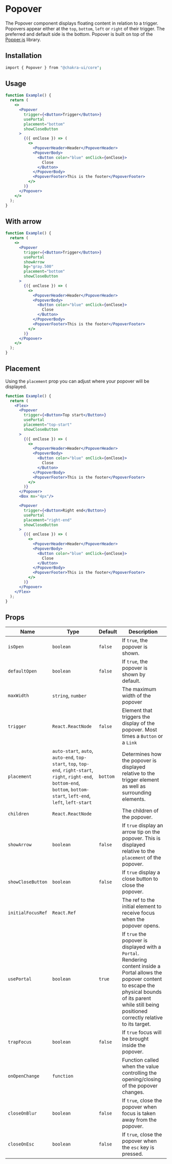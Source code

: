 
<Head key="popover">
  <title key="tti">Popover Component</title>
</Head>

# Popover

The Popover component displays floating content in relation to a trigger.
Popovers appear either at the `top`, `bottom`, `left` or `right` of their
trigger. The preferred and default side is the bottom. Popover is built on top
of the [Popper.js](https://popper.js.org/) library.

## Installation

```bash
import { Popover } from "@chakra-ui/core";
```

## Usage

```jsx
function Example() {
  return (
    <>
      <Popover
        trigger={<Button>Trigger</Button>}
        usePortal
        placement="bottom"
        showCloseButton
      >
        {({ onClose }) => (
          <>
            <PopoverHeader>Header</PopoverHeader>
            <PopoverBody>
              <Button color="blue" onClick={onClose}>
                Close
              </Button>
            </PopoverBody>
            <PopoverFooter>This is the footer</PopoverFooter>
          </>
        )}
      </Popover>
    </>
  );
}
```

## With arrow

```jsx
function Example() {
  return (
    <>
      <Popover
        trigger={<Button>Trigger</Button>}
        usePortal
        showArrow
        bg="gray.500"
        placement="bottom"
        showCloseButton
      >
        {({ onClose }) => (
          <>
            <PopoverHeader>Header</PopoverHeader>
            <PopoverBody>
              <Button color="blue" onClick={onClose}>
                Close
              </Button>
            </PopoverBody>
            <PopoverFooter>This is the footer</PopoverFooter>
          </>
        )}
      </Popover>
    </>
  );
}
```

## Placement

Using the `placement` prop you can adjust where your popover will be displayed.

```jsx
function Example() {
  return (
    <Flex>
      <Popover
        trigger={<Button>Top start</Button>}
        usePortal
        placement="top-start"
        showCloseButton
      >
        {({ onClose }) => (
          <>
            <PopoverHeader>Header</PopoverHeader>
            <PopoverBody>
              <Button color="blue" onClick={onClose}>
                Close
              </Button>
            </PopoverBody>
            <PopoverFooter>This is the footer</PopoverFooter>
          </>
        )}
      </Popover>
      <Box mx="4px"/>

      <Popover
        trigger={<Button>Right end</Button>}
        usePortal
        placement="right-end"
        showCloseButton
      >
        {({ onClose }) => (
          <>
            <PopoverHeader>Header</PopoverHeader>
            <PopoverBody>
              <Button color="blue" onClick={onClose}>
                Close
              </Button>
            </PopoverBody>
            <PopoverFooter>This is the footer</PopoverFooter>
          </>
        )}
      </Popover>
    </Flex>
  );
}
```

## Props

| Name              | Type                                                                                                                                                                           | Default  | Description                                                                                                                                                                                                                 |
| ----------------- | ------------------------------------------------------------------------------------------------------------------------------------------------------------------------------ | -------- | --------------------------------------------------------------------------------------------------------------------------------------------------------------------------------------------------------------------------- |
| `isOpen`          | `boolean`                                                                                                                                                                      | `false`  | If `true`, the popover is shown.                                                                                                                                                                                            |
| `defaultOpen`     | `boolean`                                                                                                                                                                      | `false`  | If `true`, the popover is shown by default.                                                                                                                                                                                 |
| `maxWidth`        | `string`, `number`                                                                                                                                                             |          | The maximum width of the popover                                                                                                                                                                                            |
| `trigger`         | `React.ReactNode`                                                                                                                                                              | `false`  | Element that triggers the display of the popover. Most times a `Button` or a `Link`                                                                                                                                         |
| `placement`       | `auto-start`, `auto`, `auto-end`, `top-start`, `top`, `top-end`, `right-start`, `right`, `right-end`, `bottom-end`, `bottom`, `bottom-start`, `left-end`, `left`, `left-start` | `bottom` | Determines how the popover is displayed relative to the trigger element as well as surrounding elements.                                                                                                                    |
| `children`        | `React.ReactNode`                                                                                                                                                              |          | The children of the popover.                                                                                                                                                                                                |
| `showArrow`       | `boolean`                                                                                                                                                                      | `false`  | If `true` display an arrow tip on the popover. This is displayed relative to the `placement` of the popover.                                                                                                                |
| `showCloseButton` | `boolean`                                                                                                                                                                      | `false`  | If `true` display a close button to close the popover.                                                                                                                                                                      |
| `initialFocusRef` | `React.Ref`                                                                                                                                                                    |          | The ref to the initial element to receive focus when the popover opens.                                                                                                                                                     |
| `usePortal`       | `boolean`                                                                                                                                                                      | `true`   | If `true` the popover is displayed with a `Portal`. Rendering content inside a Portal allows the popover content to escape the physical bounds of its parent while still being positioned correctly relative to its target. |
| `trapFocus`       | `boolean`                                                                                                                                                                      | `false`  | If `true` focus will be brought inside the popover.                                                                                                                                                                         |
| `onOpenChange`    | `function`                                                                                                                                                                     |          | Function called when the value controlling the opening/closing of the popover changes.                                                                                                                                      |
| `closeOnBlur`     | `boolean`                                                                                                                                                                      | `false`  | If `true`, close the popover when focus is taken away from the popover.                                                                                                                                                     |
| `closeOnEsc`      | `boolean`                                                                                                                                                                      | `false`  | If `true`, close the popover when the `esc` key is pressed.                                                                                                                                                                 |
